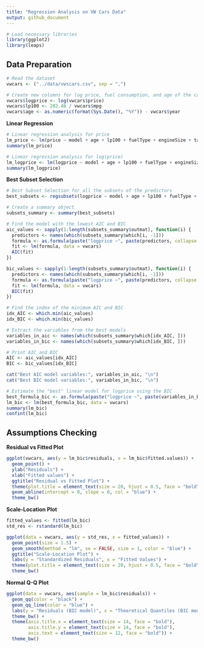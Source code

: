 ```yaml
---
title: "Regression Analysis on VW Cars Data"
output: github_document
---
```


```r
# Load necessary libraries
library(ggplot2)
library(leaps)
```

## Data Preparation

```r
# Read the dataset
vwcars <- ("../data/vwscars.csv", sep = ",")

# Create new columns for log price, fuel consumption, and age of the car
vwcars$logprice <- log(vwcars$price)
vwcars$lp100 <- 282.48 / vwcars$mpg
vwcars$age <- as.numeric(format(Sys.Date(), "%Y")) - vwcars$year

```
**Linear Regression**
```r
# Linear regression analysis for price
lm_price <- lm(price ~ model + age + lp100 + fuelType + engineSize + tax + transmission + mileage, data = vwcars)
summary(lm_price)

# Linear regression analysis for log(price)
lm_logprice <- lm(logprice ~ model + age + lp100 + fuelType + engineSize + tax + transmission + mileage, data = vwcars)
summary(lm_logprice)

```
**Best Subset Selection**
```r
# Best Subset Selection for all the subsets of the predictors
best_subsets <- regsubsets(logprice ~ model + age + lp100 + fuelType + engineSize + tax + transmission + mileage, data = vwcars, nvmax = NULL)

# Create a summary object
subsets_summary <- summary(best_subsets)

# Find the model with the lowest AIC and BIC
aic_values <- sapply(1:length(subsets_summary$outmat), function(i) {
  predictors <- names(which(subsets_summary$which[i, -1]))
  formula <- as.formula(paste("logprice ~", paste(predictors, collapse = " + ")))
  fit <- lm(formula, data = vwcars)
  AIC(fit)
})

bic_values <- sapply(1:length(subsets_summary$outmat), function(i) {
  predictors <- names(which(subsets_summary$which[i, -1]))
  formula <- as.formula(paste("logprice ~", paste(predictors, collapse = " + ")))
  fit <- lm(formula, data = vwcars)
  BIC(fit)
})

# Find the index of the minimum AIC and BIC
idx_AIC <- which.min(aic_values)
idx_BIC <- which.min(bic_values)

# Extract the variables from the best models
variables_in_aic <- names(which(subsets_summary$which[idx_AIC, ]))
variables_in_bic <- names(which(subsets_summary$which[idx_BIC, ]))

# Print AIC and BIC
AIC <- aic_values[idx_AIC]
BIC <- bic_values[idx_BIC]

cat("Best AIC model variables:", variables_in_aic, "\n")
cat("Best BIC model variables:", variables_in_bic, "\n")

# Estimate the "best" linear model for logprice using the BIC
best_formula_bic <- as.formula(paste("logprice ~", paste(variables_in_bic[-1], collapse = " + ")))
lm_bic <- lm(best_formula_bic, data = vwcars)
summary(lm_bic)
confint(lm_bic)

```
## Assumptions Checking
**Residual vs Fitted Plot**
```r
ggplot(vwcars, aes(y = lm_bic$residuals, x = lm_bic$fitted.values)) +
  geom_point() +
  ylab("Residuals") +
  xlab("Fitted values") +
  ggtitle("Residual vs Fitted Plot") +
  theme(plot.title = element_text(size = 20, hjust = 0.5, face = "bold"), text = element_text(size = 20)) +
  geom_abline(intercept = 0, slope = 0, col = "blue") +
  theme_bw()

```
**Scale-Location Plot**
```r
fitted_values <- fitted(lm_bic)
std_res <- rstandard(lm_bic)

ggplot(data = vwcars, aes(y = std_res, x = fitted_values)) +
  geom_point(size = 1.5) +
  geom_smooth(method = "lm", se = FALSE, size = 1, color = "blue") +
  ggtitle("Scale-Location Plot") +
  labs(y = "Standardized Residuals", x = "Fitted Values") +
  theme(plot.title = element_text(size = 20, hjust = 0.5, face = "bold"), text = element_text(size = 20)) +
  theme_bw()

```
**Normal Q-Q Plot**
```r
ggplot(data = vwcars, aes(sample = lm_bic$residuals)) +
  geom_qq(color = "black") +
  geom_qq_line(color = "blue") +
  labs(y = "Residuals (BIC model)", x = "Theoretical Quantiles (BIC model)") +
  theme_bw() +
  theme(axis.title.x = element_text(size = 14, face = "bold"),
        axis.title.y = element_text(size = 14, face = "bold"),
        axis.text = element_text(size = 12, face = "bold")) +
  theme_bw()

```